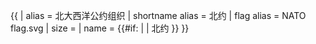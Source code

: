 {{ {{{1<noinclude>|country showdata</noinclude>}}}
| alias = 北大西洋公约组织
| shortname alias = 北约
| flag alias = NATO flag.svg
| size = {{{size|}}}
| name = {{#if: {{{name|}}} | {{{name|}}} | 北约 }}
}}